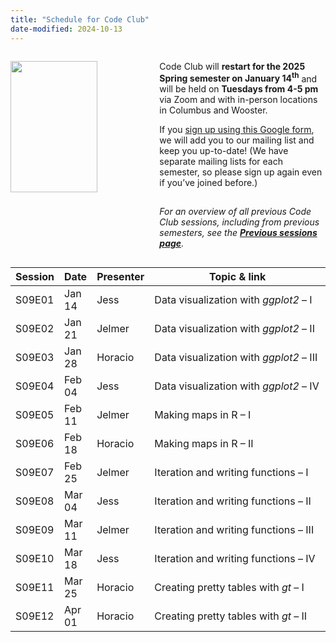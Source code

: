 ```yaml
---
title: "Schedule for Code Club"
date-modified: 2024-10-13
---
```


::: columns
::: {.column width="45%"}
![](img/codeclub_logo.png){fig-align="center" width="80%"}
:::

::: {.column width="55%"}
Code Club will **restart for the 2025 Spring semester on January 14^th^** and will be held on **Tuesdays from 4-5 pm** via Zoom and with in-person locations in Columbus and Wooster.

If you [sign up using this Google form](https://forms.gle/eYkMvmJShrcANUrt5), we will add you to our mailing list and keep you up-to-date!
(We have separate mailing lists for each semester, so please sign up again even if you've joined before.)

<hr style="height:1pt; visibility:hidden;" />

*For an overview of all previous Code Club sessions, including from previous semesters,* *see the [**Previous sessions page**](/pages/previous.qmd).*
:::
:::

| Session | Date   | Presenter   | Topic & link                                 |
|---------|--------|-------------|----------------------------------------------|
| S09E01  | Jan 14  | Jess       | Data visualization with _ggplot2_ -- I       |
| S09E02  | Jan 21  | Jelmer     | Data visualization with _ggplot2_ -- II      |
| S09E03  | Jan 28  | Horacio    | Data visualization with _ggplot2_ -- III     |
| S09E04  | Feb 04  | Jess       | Data visualization with _ggplot2_ -- IV      |
| S09E05  | Feb 11  | Jelmer     | Making maps in R -- I                        |
| S09E06  | Feb 18  | Horacio    | Making maps in R -- II                       |
| S09E07  | Feb 25  | Jelmer     | Iteration and writing functions -- I         |
| S09E08  | Mar 04  | Jess       | Iteration and writing functions -- II        |
| S09E09  | Mar 11  | Jelmer     | Iteration and writing functions -- III       |
| S09E10  | Mar 18  | Jess       | Iteration and writing functions -- IV        |
| S09E11  | Mar 25  | Horacio    | Creating pretty tables with _gt_ -- I        |
| S09E12  | Apr 01  | Horacio    | Creating pretty tables with _gt_ -- II       |

